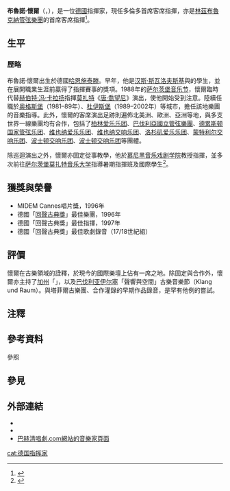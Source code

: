 {{Refimprove|time=2020-08-20T01:43:05+00:00}}
{{Infobox musical artist
| name             = 布魯諾·懷爾<br/>Bruno Weil
| image            =
| image_size       = 
| caption          = 
| type  = 音乐家
| birth_name       = 
| birth_date       = {{Birth date|1949|11|24}}
| birth_place      = <small>{{GER}}[[哈恩施泰滕|哈恩施泰滕]]</small>
| origin           = 
| death_date       = 
| death_place      = 
| genre            = 古典音樂
| occupation       = 指揮家
| instrument       = 
| years_active     = 
| label            = 
| associated_acts  = 
| website          = <!-- {{URL|example.com}} or {{Official URL}} -->
}}

'''布魯諾·懷爾'''（{{lang-de|Bruno Weil}}，{{bd|1949年|11月24日||}}），是一位[[德國|德國]]指揮家，現任多倫多{{tsl|en|Tafelmusik Baroque Orchestra|塔菲爾古樂團}}首席客席指揮，亦是[[林茲布魯克納管弦樂團|林茲布魯克納管弦樂團]]的首席客席指揮<ref>{{Cite web|title=Bruno Weil: First Guest Conductor|url=http://www.bruckner-orchester.at/en/orchestra/bruno-weil|accessdate=2020-08-20|author=|date=|format=|publisher=|language=en|archiveurl=https://web.archive.org/web/20200210183635/http://www.bruckner-orchester.at/en/orchestra/bruno-weil|archivedate=2020-02-10}}</ref>。

== 生平 ==
=== 歷略 ===
布魯諾·懷爾出生於德國[[哈恩施泰滕|哈恩施泰滕]]。早年，他是[[汉斯·斯瓦洛夫斯基|汉斯·斯瓦洛夫斯基]]與{{tsl|it|Franco Ferrara|法蘭柯·費拉拉}}的學生，並在展開職業生涯前贏得了{{which|幾個}}指揮賽事的獎項。1988年的[[萨尔茨堡音乐节|萨尔茨堡音乐节]]，懷爾臨時代替[[赫伯特·冯·卡拉扬|赫伯特·冯·卡拉扬]]指揮[[沃尔夫冈·阿马德乌斯·莫扎特|莫扎特]]《[[唐·喬望尼|唐·喬望尼]]》演出{{efn|1988年8月22日、26日<ref>[https://archive.salzburgerfestspiele.at/archivdetail?programid=142&id=0&sid=17 歷史資料庫，薩爾茨堡音樂節]</ref>。}}，使他開始受到注意。陸續任職於[[奥格斯堡|奥格斯堡]]（1981–89年）、[[杜伊斯堡|杜伊斯堡]]（1989–2002年）等城市，擔任該地樂團的音樂指導。此外，懷爾的客席演出足跡則遍佈北美洲、歐洲、亞洲等地，與多支世界一線樂團均有合作，包括了[[柏林爱乐乐团|柏林爱乐乐团]]、[[巴伐利亞國立管弦樂團|巴伐利亞國立管弦樂團]]、[[德累斯顿国家管弦乐团|德累斯顿国家管弦乐团]]、[[维也纳爱乐乐团|维也纳爱乐乐团]]、[[维也纳交响乐团|维也纳交响乐团]]、[[洛杉矶爱乐乐团|洛杉矶爱乐乐团]]、[[蒙特利尔交响乐团|蒙特利尔交响乐团]]、[[波士顿交响乐团|波士顿交响乐团]]、[[波士顿交响乐团|波士顿交响乐团]]等團體。

除巡迴演出之外，懷爾亦固定從事教學，他於[[慕尼黑音乐戏剧学院|慕尼黑音乐戏剧学院]]教授指揮，並多次前往[[萨尔茨堡莫扎特音乐大学|萨尔茨堡莫扎特音乐大学]]指導暑期指揮班及國際學生<ref>{{Cite web |url=https://www.bruno-weil.de/paedagogische-taetigkeiten |title=講學經歷，懷爾個人網站 |access-date=2020-08-19 |archive-date=2020-10-26 |archive-url=https://web.archive.org/web/20201026221112/https://www.bruno-weil.de/paedagogische-taetigkeiten |dead-url=no }}</ref>。

== 獲獎與榮譽 ==
* MIDEM Cannes唱片獎，1996年{{efn|曲目為[[约瑟夫·海顿|海頓]]《巴黎》交響曲，獲得17-18世紀管弦樂類別獎項。}}
* 德國「[[回声音乐奖|回聲古典獎]]」最佳樂團，1996年{{efn|曲目為海頓《聖哉彌撒》（Heiligmesse）。}}
* 德國「回聲古典獎」最佳指揮，1997年
* 德國「回聲古典獎」最佳歌劇錄音（17/18世紀組）{{efn|曲目為[[约翰·克里斯蒂安·巴赫|约翰·克里斯蒂安·巴赫]]《獵神三角愛》（''Endimione''）。}}

== 評價 ==
懷爾在古樂領域的詮釋，於現今的國際樂壇上佔有一席之地。除固定與{{tsl|en|Tafelmusik Baroque Orchestra|塔菲爾古樂團}}合作外，懷爾亦主持了[[加利福尼亚州|加州]]「{{tsl|en|Carmel Bach Festival|卡梅爾巴赫音樂節}}」{{efn|任職至2010年止<ref>Carmel Impresarios; 2014年. {{ISBN|978-0-9856655-4-8}}</ref>。}}，以及[[巴伐利亚州|巴伐利亚]][[伊尔塞|伊尔塞]]「聲響與空間」古樂音樂節（Klang und Raum）。與塔菲爾古樂團、{{tsl|en|Orchestra of the Age of Enlightenment|啟蒙時代管弦樂團}}合作灌錄的早期作品錄音，是罕有他例的嘗試。

== 注釋 ==
{{notelist}}

== 參考資料 ==
;參照
{{reflist}}

== 參見 ==
{{Portal box|人物|古典音樂}}

== 外部連結 ==
* {{官方網站|https://www.bruno-weil.de/}}
* {{Discogs artist|868371}}
* [http://www.bach-cantatas.com/Bio/Weil-Bruno.htm 巴赫清唱劇.com網站的音樂家頁面] {{Wayback|url=http://www.bach-cantatas.com/Bio/Weil-Bruno.htm |date=20200621141019 }}

{{Authority control}}
{{DEFAULTSORT:weil}}
[[cat:德国指挥家|cat:德国指挥家]]